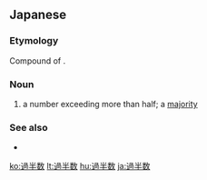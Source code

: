 ==Japanese==
{{ja-kanjitab|か|はん|すう|yomi=on}}

===Etymology===
Compound of {{compound|過半|tr1=kahan|数|tr2=sū|t2=number|lang=ja}}.

===Noun===
{{ja-noun|かはんすう}}

# a number exceeding more than half; a [[majority]]

===See also===
* {{ja-r|大部分|だいぶぶん}}

[[ko:過半数]]
[[lt:過半数]]
[[hu:過半数]]
[[ja:過半数]]